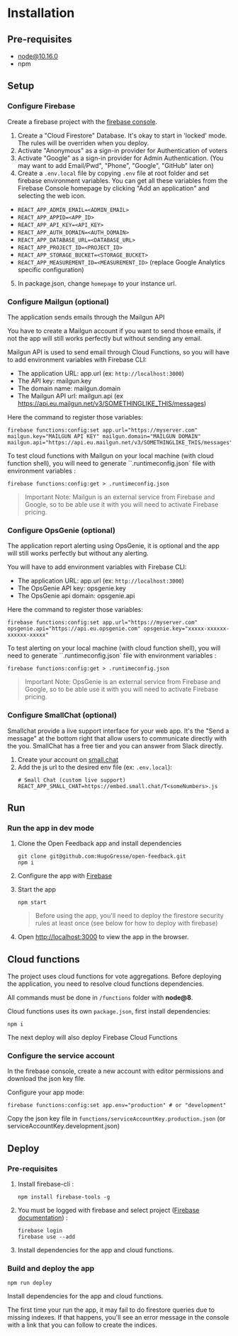 
<Meta title="Documentation/Install" />

# Installation

## Pre-requisites

- node@10.16.0
- npm

## Setup

### Configure Firebase
Create a firebase project with the [firebase console](https://console.firebase.google.com).

1. Create a "Cloud Firestore" Database. It's okay to start in 'locked' mode. The rules will be overriden when you deploy.
2. Activate "Anonymous" as a sign-in provider for Authentication of voters
3. Activate "Google" as a sign-in provider for Admin Authentication. (You may want to add Email/Pwd", "Phone", "Google", "GitHub" later on)
4. Create a `.env.local` file by copying `.env` file at root folder and set firebase environment variables. You can get all these variables from the Firebase Console homepage by clicking "Add an application" and selecting the web icon.

  * `REACT_APP_ADMIN_EMAIL=<ADMIN_EMAIL>`
  * `REACT_APP_APPID=<APP_ID>`
  * `REACT_APP_API_KEY=<API_KEY>`
  * `REACT_APP_AUTH_DOMAIN=<AUTH_DOMAIN>`
  * `REACT_APP_DATABASE_URL=<DATABASE_URL>`
  * `REACT_APP_PROJECT_ID=<PROJECT_ID>`
  * `REACT_APP_STORAGE_BUCKET=<STORAGE_BUCKET>`
  * `REACT_APP_MEASUREMENT_ID=<MEASUREMENT_ID>` (replace Google Analytics specific configuration)

5. In package.json, change `homepage` to your instance url.

### Configure Mailgun (optional)
The application sends emails through the Mailgun API

You have to create a Mailgun account if you want to send those emails, if not the app will still works perfectly but without sending any email.

Mailgun API is used to send email through Cloud Functions, so you will have to add environment variables with Firebase CLI:

- The application URL: app.url (ex: `http://localhost:3000`)
- The API key: mailgun.key
- The domain name: mailgun.domain
- The Mailgun API url: mailgun.api (ex https://api.eu.mailgun.net/v3/SOMETHINGLIKE_THIS/messages)

Here the command to register those variables:

    firebase functions:config:set app.url="https://myserver.com" mailgun.key="MAILGUN API KEY" mailgun.domain="MAILGUN DOMAIN"  mailgun.api="https://api.eu.mailgun.net/v3/SOMETHINGLIKE_THIS/messages"

To test cloud functions with Mailgun on your local machine (with cloud function shell), you will need to generate ``.runtimeconfig.json` file with environment variables :

    firebase functions:config:get > .runtimeconfig.json

> Important Note: Mailgun is an external service from Firebase and Google, so to be able use it with you will need to activate Firebase pricing.

### Configure OpsGenie (optional)
The application report alerting using OpsGenie, it is optional and the app will still works perfectly but without any alerting.

You will have to add environment variables with Firebase CLI:

- The application URL: app.url (ex: `http://localhost:3000`)
- The OpsGenie API key: opsgenie.key
- The OpsGenie api domain: opsgenie.api

Here the command to register those variables:

    firebase functions:config:set app.url="https://myserver.com" opsgenie.api="https://api.eu.opsgenie.com" opsgenie.key="xxxxx-xxxxxx-xxxxxx-xxxxx"

To test alerting on your local machine (with cloud function shell), you will need to generate ``.runtimeconfig.json` file with environment variables :

    firebase functions:config:get > .runtimeconfig.json

> Important Note: OpsGenie is an external service from Firebase and Google, so to be able use it with you will need to activate Firebase pricing.

### Configure SmallChat (optional)
Smallchat provide a live support interface for your web app. It's the "Send a message" at the bottom right that allow users to communicate directly with the you.
SmallChat has a free tier and you can answer from Slack directly.

1. Create your account on [small.chat](https://small.chat/)
2. Add the js url to the desired env file (ex: `.env.local`):
    ```
    # Small Chat (custom live support)
    REACT_APP_SMALL_CHAT=https://embed.small.chat/T<someNumbers>.js
    ```


## Run

### Run the app in dev mode


1. Clone the Open Feedback app and install dependencies
    ```
    git clone git@github.com:HugoGresse/open-feedback.git
    npm i
    ```
2. Configure the app with [Firebase](#configure-firebase)
3. Start the app
    ```
    npm start
    ```

    >Before using the app, you'll need to deploy the firestore security rules at least once (see below for how to deploy with firebase)

4. Open [http://localhost:3000](http://localhost:3000) to view the app in the browser.

## Cloud functions

The project uses cloud functions for vote aggregations. Before deploying the application, you need to resolve cloud functions dependencies.

All commands must be done in `/functions` folder with **node@8**.

Cloud functions uses its own `package.json`, first install dependencies:
```
npm i
```

The next deploy will also deploy Firebase Cloud Functions

### Configure the service account

In the firebase console, create a new account with editor permissions and download the json key file.

Configure your app mode:

    firebase functions:config:set app.env="production" # or "development"

Copy the json key file in `functions/serviceAccountKey.production.json` (or serviceAccountKey.development.json)

## Deploy

### Pre-requisites
1. Install firebase-cli :
    ```
    npm install firebase-tools -g
    ```

2. You must be logged with firebase and select project ([Firebase documentation](https://firebase.google.com/docs/web)) :
    ```
    firebase login
    firebase use --add
    ```
3. Install dependencies for the app and cloud functions.

### Build and deploy the app

```
npm run deploy
```

Install dependencies for the app and cloud functions.

The first time your run the app, it may fail to do firestore queries due to missing indexes. If that happens, you'll see an error message in the console with a link that you can follow to create the indices.
